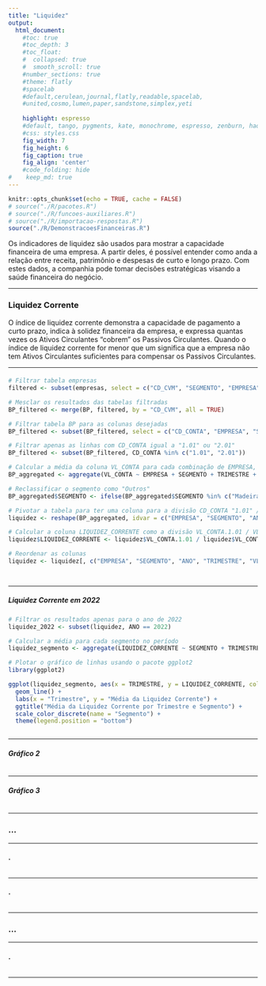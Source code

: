 ```yaml
---
title: "Liquidez"
output:
  html_document:                    
    #toc: true                       
    #toc_depth: 3                    
    #toc_float:                      
    #  collapsed: true
    #  smooth_scroll: true
    #number_sections: true           
    #theme: flatly
    #spacelab
    #default,cerulean,journal,flatly,readable,spacelab,
    #united,cosmo,lumen,paper,sandstone,simplex,yeti
    
    highlight: espresso
    #default, tango, pygments, kate, monochrome, espresso, zenburn, haddock, and textmate
    #css: styles.css                
    fig_width: 7                    
    fig_height: 6                   
    fig_caption: true               
    fig_align: 'center'
    #code_folding: hide              
#    keep_md: true                   
---
```


```r
knitr::opts_chunk$set(echo = TRUE, cache = FALSE)
# source("./R/pacotes.R")
# source("./R/funcoes-auxiliares.R")
# source("./R/importacao-respostas.R")
source("./R/DemonstracoesFinanceiras.R")
```

Os indicadores de liquidez são usados para mostrar a capacidade financeira de uma empresa. A partir deles, é possível entender como anda a relação entre receita, patrimônio e despesas de curto e longo prazo. Com estes dados, a companhia pode tomar decisões estratégicas visando a saúde financeira do negócio.

---

### Liquidez Corrente

O índice de liquidez corrente demonstra a capacidade de pagamento a curto prazo, 
indica à solidez financeira da empresa, e expressa quantas vezes os Ativos Circulantes 
“cobrem” os Passivos Circulantes. Quando o índice de liquidez corrente for menor que um 
significa que a empresa não tem Ativos Circulantes suficientes para compensar os Passivos 
Circulantes.

---

####  {.tabset .tabset-fade .tabset-pills}

```r

# Filtrar tabela empresas
filtered <- subset(empresas, select = c("CD_CVM", "SEGMENTO", "EMPRESA"))

# Mesclar os resultados das tabelas filtradas
BP_filtered <- merge(BP, filtered, by = "CD_CVM", all = TRUE)

# Filtrar tabela BP para as colunas desejadas
BP_filtered <- subset(BP_filtered, select = c("CD_CONTA", "EMPRESA", "SEGMENTO", "TRIMESTRE", "VL_CONTA", "ANO"))

# Filtrar apenas as linhas com CD_CONTA igual a "1.01" ou "2.01"
BP_filtered <- subset(BP_filtered, CD_CONTA %in% c("1.01", "2.01"))

# Calcular a média da coluna VL_CONTA para cada combinação de EMPRESA, SEGMENTO, TRIMESTRE e CD_CONTA
BP_aggregated <- aggregate(VL_CONTA ~ EMPRESA + SEGMENTO + TRIMESTRE + CD_CONTA + ANO, data = BP_filtered, FUN = mean)

# Reclassificar o segmento como "Outros"
BP_aggregated$SEGMENTO <- ifelse(BP_aggregated$SEGMENTO %in% c("Madeira e Papel", "Engenharia Consultiva", "Utilidades Domésticas", "Serviços Diversos", "Loteamento"), "Outros", BP_aggregated$SEGMENTO)

# Pivotar a tabela para ter uma coluna para a divisão CD_CONTA "1.01" / CD_CONTA "2.01"
liquidez <- reshape(BP_aggregated, idvar = c("EMPRESA", "SEGMENTO", "ANO", "TRIMESTRE"), timevar = "CD_CONTA", direction = "wide")

# Calcular a coluna LIQUIDEZ_CORRENTE como a divisão VL_CONTA.1.01 / VL_CONTA.2.01
liquidez$LIQUIDEZ_CORRENTE <- liquidez$VL_CONTA.1.01 / liquidez$VL_CONTA.2.01

# Reordenar as colunas
liquidez <- liquidez[, c("EMPRESA", "SEGMENTO", "ANO", "TRIMESTRE", "VL_CONTA.1.01", "VL_CONTA.2.01", "LIQUIDEZ_CORRENTE")]




```
</center>

---

##### Liquidez Corrente em 2022

```r

# Filtrar os resultados apenas para o ano de 2022
liquidez_2022 <- subset(liquidez, ANO == 2022)

# Calcular a média para cada segmento no período
liquidez_segmento <- aggregate(LIQUIDEZ_CORRENTE ~ SEGMENTO + TRIMESTRE, data = liquidez_2022, FUN = mean)

# Plotar o gráfico de linhas usando o pacote ggplot2
library(ggplot2)

ggplot(liquidez_segmento, aes(x = TRIMESTRE, y = LIQUIDEZ_CORRENTE, color = SEGMENTO, group = SEGMENTO)) +
  geom_line() +
  labs(x = "Trimestre", y = "Média da Liquidez Corrente") +
  ggtitle("Média da Liquidez Corrente por Trimestre e Segmento") +
  scale_color_discrete(name = "Segmento") +
  theme(legend.position = "bottom")



```

---

##### Gráfico 2

```r
 
```

---

##### Gráfico 3

```r

 
```

---

### ... {.tabset .tabset-fade .tabset-pills}

---

#### .

```r


```

---

#### .

```r


```

---

### ... {.tabset .tabset-fade .tabset-pills}

---

#### .

```r


```

---
